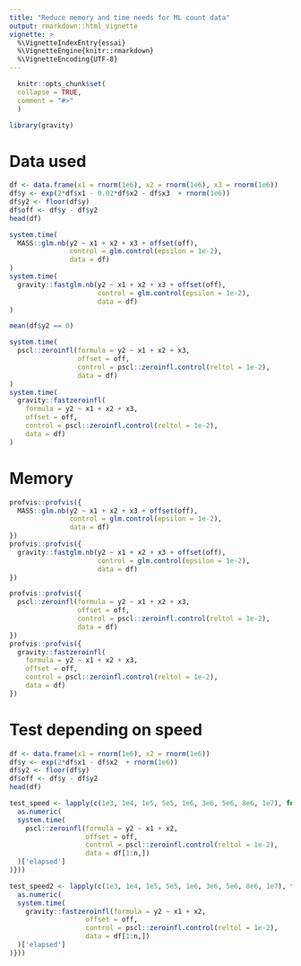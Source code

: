 ```yaml
---
title: "Reduce memory and time needs for ML count data"
output: rmarkdown::html_vignette
vignette: >
  %\VignetteIndexEntry{essai}
  %\VignetteEngine{knitr::rmarkdown}
  %\VignetteEncoding{UTF-8}
---
```

  
```r
  knitr::opts_chunk$set(
  collapse = TRUE,
  comment = "#>"
  )
```
  
```r
library(gravity)
```
  
  
# Data used
  
```r
df <- data.frame(x1 = rnorm(1e6), x2 = rnorm(1e6), x3 = rnorm(1e6))
df$y <- exp(2*df$x1 - 0.02*df$x2 - df$x3  + rnorm(1e6))
df$y2 <- floor(df$y)
df$off <- df$y - df$y2
head(df)
```



```r
system.time(
  MASS::glm.nb(y2 ~ x1 + x2 + x3 + offset(off),
               control = glm.control(epsilon = 1e-2),
               data = df)
)
system.time(
  gravity::fastglm.nb(y2 ~ x1 + x2 + x3 + offset(off),
                      control = glm.control(epsilon = 1e-2),
                      data = df)
)
```

```r
mean(df$y2 == 0)
```

```r
system.time(
  pscl::zeroinfl(formula = y2 ~ x1 + x2 + x3,
                 offset = off,
                 control = pscl::zeroinfl.control(reltol = 1e-2),
                 data = df)
)
system.time(
  gravity::fastzeroinfl(
    formula = y2 ~ x1 + x2 + x3,
    offset = off,
    control = pscl::zeroinfl.control(reltol = 1e-2),
    data = df)
)
```


# Memory

```r
profvis::profvis({
  MASS::glm.nb(y2 ~ x1 + x2 + x3 + offset(off),
               control = glm.control(epsilon = 1e-2),
               data = df)
})
profvis::profvis({
  gravity::fastglm.nb(y2 ~ x1 + x2 + x3 + offset(off),
                      control = glm.control(epsilon = 1e-2),
                      data = df)
})
```


```r
profvis::profvis({
  pscl::zeroinfl(formula = y2 ~ x1 + x2 + x3,
                 offset = off,
                 control = pscl::zeroinfl.control(reltol = 1e-2),
                 data = df)
})
profvis::profvis({
  gravity::fastzeroinfl(
    formula = y2 ~ x1 + x2 + x3,
    offset = off,
    control = pscl::zeroinfl.control(reltol = 1e-2),
    data = df)
})
```


# Test depending on speed

```r
df <- data.frame(x1 = rnorm(1e6), x2 = rnorm(1e6))
df$y <- exp(2*df$x1 - df$x2  + rnorm(1e6))
df$y2 <- floor(df$y)
df$off <- df$y - df$y2
head(df)

test_speed <- lapply(c(1e3, 1e4, 1e5, 5e5, 1e6, 3e6, 5e6, 8e6, 1e7), function(n) ({
  as.numeric(
  system.time(
    pscl::zeroinfl(formula = y2 ~ x1 + x2,
                   offset = off,
                   control = pscl::zeroinfl.control(reltol = 1e-2),
                   data = df[1:n,])
  )['elapsed']
)}))

test_speed2 <- lapply(c(1e3, 1e4, 1e5, 5e5, 1e6, 3e6, 5e6, 8e6, 1e7), function(n) ({
  as.numeric(
  system.time(
    gravity::fastzeroinfl(formula = y2 ~ x1 + x2,
                   offset = off,
                   control = pscl::zeroinfl.control(reltol = 1e-2),
                   data = df[1:n,])
  )['elapsed']
)}))
```


